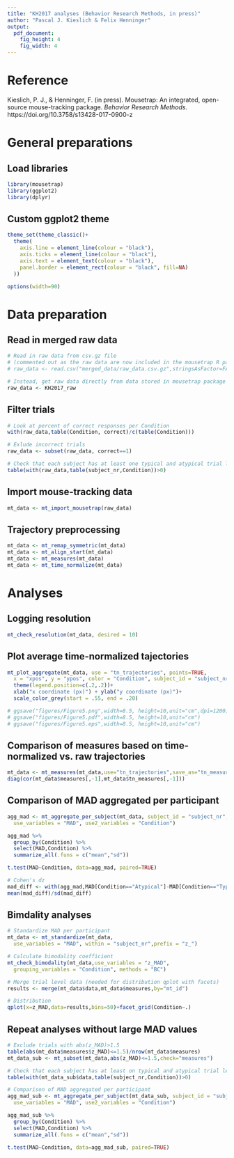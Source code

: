 ```yaml
---
title: "KH2017 analyses (Behavior Research Methods, in press)"
author: "Pascal J. Kieslich & Felix Henninger"
output:
  pdf_document: 
    fig_height: 4
    fig_width: 4
---
```


# Reference
Kieslich, P. J., & Henninger, F. (in press). Mousetrap: An integrated, open-source mouse-tracking package. _Behavior Research Methods_.
https://doi.org/10.3758/s13428-017-0900-z

# General preparations

## Load libraries
```r
library(mousetrap)
library(ggplot2)
library(dplyr)
```

## Custom ggplot2 theme
```r
theme_set(theme_classic()+ 
  theme(
    axis.line = element_line(colour = "black"),
    axis.ticks = element_line(colour = "black"),
    axis.text = element_text(colour = "black"),
    panel.border = element_rect(colour = "black", fill=NA)
  ))

options(width=90)
```



# Data preparation

## Read in merged raw data
```r
# Read in raw data from csv.gz file
# (commented out as the raw data are now included in the mousetrap R package)
# raw_data <- read.csv("merged_data/raw_data.csv.gz",stringsAsFactor=FALSE)

# Instead, get raw data directly from data stored in mousetrap package
raw_data <- KH2017_raw
```

## Filter trials
```r
# Look at percent of correct responses per Condition
with(raw_data,table(Condition, correct)/c(table(Condition)))

# Exlude incorrect trials
raw_data <- subset(raw_data, correct==1)

# Check that each subject has at least one typical and atypical trial left
table(with(raw_data,table(subject_nr,Condition))>0)
```


## Import mouse-tracking data
```r
mt_data <- mt_import_mousetrap(raw_data)
```


## Trajectory preprocessing
```r
mt_data <- mt_remap_symmetric(mt_data)
mt_data <- mt_align_start(mt_data)
mt_data <- mt_measures(mt_data)
mt_data <- mt_time_normalize(mt_data)
```


# Analyses

## Logging resolution
```r
mt_check_resolution(mt_data, desired = 10)
```

## Plot average time-normalized tajectories
```r
mt_plot_aggregate(mt_data, use = "tn_trajectories", points=TRUE,
  x = "xpos", y = "ypos", color = "Condition", subject_id = "subject_nr")+
  theme(legend.position=c(.2,.2))+
  xlab("x coordinate (px)") + ylab("y coordinate (px)")+
  scale_color_grey(start = .55, end = .20)

# ggsave("figures/Figure5.png",width=8.5, height=10,unit="cm",dpi=1200)
# ggsave("figures/Figure5.pdf",width=8.5, height=10,unit="cm")
# ggsave("figures/Figure5.eps",width=8.5, height=10,unit="cm")
```

## Comparison of measures based on time-normalized vs. raw trajectories
```r
mt_data <- mt_measures(mt_data,use="tn_trajectories",save_as="tn_measures")
diag(cor(mt_data$measures[,-1],mt_data$tn_measures[,-1]))
```

## Comparison of MAD aggregated per participant
```r
agg_mad <- mt_aggregate_per_subject(mt_data, subject_id = "subject_nr",
  use_variables = "MAD", use2_variables = "Condition")

agg_mad %>%
  group_by(Condition) %>%
  select(MAD,Condition) %>%
  summarize_all(.funs = c("mean","sd"))

t.test(MAD~Condition, data=agg_mad, paired=TRUE)

# Cohen's dz
mad_diff <- with(agg_mad,MAD[Condition=="Atypical"]-MAD[Condition=="Typical"])
mean(mad_diff)/sd(mad_diff)

```

## Bimdality analyses
```r
# Standardize MAD per participant
mt_data <- mt_standardize(mt_data,
  use_variables = "MAD", within = "subject_nr",prefix = "z_")

# Calculate bimodality coefficient
mt_check_bimodality(mt_data,use_variables = "z_MAD",
  grouping_variables = "Condition", methods = "BC")

# Merge trial level data (needed for distribution qplot with facets)
results <- merge(mt_data$data,mt_data$measures,by="mt_id")

# Distribution
qplot(x=z_MAD,data=results,bins=50)+facet_grid(Condition~.)

```

## Repeat analyses without large MAD values
```r
# Exclude trials with abs(z_MAD)>1.5
table(abs(mt_data$measures$z_MAD)<=1.5)/nrow(mt_data$measures)
mt_data_sub <- mt_subset(mt_data,abs(z_MAD)<=1.5,check="measures")

# Check that each subject has at least on typical and atypical trial left
table(with(mt_data_sub$data,table(subject_nr,Condition))>0)

# Comparison of MAD aggregated per participant
agg_mad_sub <- mt_aggregate_per_subject(mt_data_sub, subject_id = "subject_nr",
  use_variables = "MAD", use2_variables = "Condition")

agg_mad_sub %>%
  group_by(Condition) %>%
  select(MAD,Condition) %>%
  summarize_all(.funs = c("mean","sd"))

t.test(MAD~Condition, data=agg_mad_sub, paired=TRUE)
```

